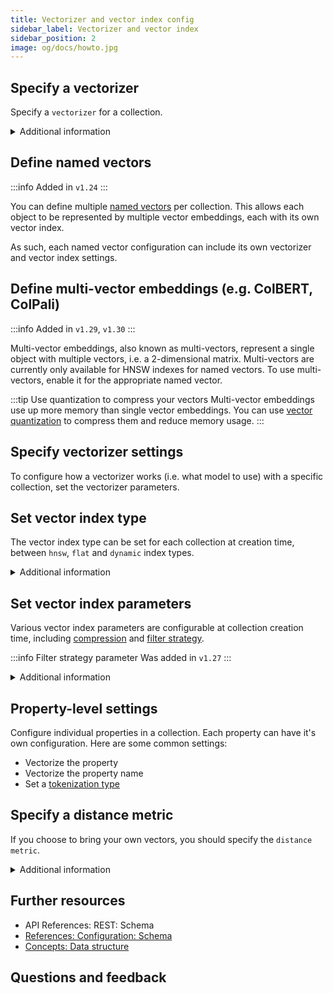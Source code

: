 ```yaml
---
title: Vectorizer and vector index config
sidebar_label: Vectorizer and vector index
sidebar_position: 2
image: og/docs/howto.jpg
---
```



## Specify a vectorizer

Specify a `vectorizer` for a collection.

<details>
  <summary>Additional information</summary>

Collection level settings override default values and general configuration parameters such as [environment variables](docs/deploy/config-guides/env-vars/index.md).

- [Available model integrations](../model-providers/index.md)
- [Vectorizer configuration references](/docs/weaviate/config-refs/schema#vectorizer)

</details>

<Tabs groupId="languages">
  <TabItem value="py" label="Python Client v4">
    <FilteredTextBlock
      text={PyCode}
      startMarker="# START Vectorizer"
      endMarker="# END Vectorizer"
      language="py"
    />
  </TabItem>

<TabItem value="py3" label="Python Client v3">
  <FilteredTextBlock
    text={PyCodeV3}
    startMarker="# START Vectorizer"
    endMarker="# END Vectorizer"
    language="pyv3"
  />
</TabItem>

<TabItem value="js" label="JS/TS Client v3">
  <FilteredTextBlock
    text={TSCode}
    startMarker="// START Vectorizer"
    endMarker="// END Vectorizer"
    language="ts"
  />
</TabItem>

<TabItem value="js2" label="JS/TS Client v2">
  <FilteredTextBlock
    text={TSCodeLegacy}
    startMarker="// START Vectorizer"
    endMarker="// END Vectorizer"
    language="tsv2"
  />
</TabItem>

<TabItem value="java" label="Java">
  <FilteredTextBlock
    text={JavaCode}
    startMarker="// START CreateCollectionWithVectorizer"
    endMarker="// END CreateCollectionWithVectorizer"
    language="java"
  />
</TabItem>

</Tabs>

## Define named vectors

:::info Added in `v1.24`
:::

You can define multiple [named vectors](../concepts/data.md#multiple-vector-embeddings-named-vectors) per collection. This allows each object to be represented by multiple vector embeddings, each with its own vector index.

As such, each named vector configuration can include its own vectorizer and vector index settings.

<Tabs groupId="languages">
  <TabItem value="py" label="Python Client v4">
    <FilteredTextBlock
      text={PyCode}
      startMarker="# START BasicNamedVectors"
      endMarker="# END BasicNamedVectors"
      language="py"
    />
  </TabItem>

<TabItem value="py3" label="Python Client v3">
  <FilteredTextBlock
    text={PyCodeV3}
    startMarker="# START BasicNamedVectors"
    endMarker="# END BasicNamedVectors"
    language="pyv3"
  />
</TabItem>

<TabItem value="js" label="JS/TS Client v3">
  <FilteredTextBlock
    text={TSCode}
    startMarker="// START BasicNamedVectors"
    endMarker="// END BasicNamedVectors"
    language="ts"
  />
</TabItem>

<TabItem value="js2" label="JS/TS Client v2">
  <FilteredTextBlock
    text={TSCodeLegacy}
    startMarker="// START BasicNamedVectors"
    endMarker="// END BasicNamedVectors"
    language="tsv2"
  />
</TabItem>

<TabItem value="java" label="Java">
  <FilteredTextBlock
    text={JavaCode}
    startMarker="// START CreateCollectionWithNamedVectors"
    endMarker="// END CreateCollectionWithNamedVectors"
    language="java"
  />
</TabItem>
</Tabs>

## Define multi-vector embeddings (e.g. ColBERT, ColPali)

:::info Added in `v1.29`, `v1.30`
:::

Multi-vector embeddings, also known as multi-vectors, represent a single object with multiple vectors, i.e. a 2-dimensional matrix. Multi-vectors are currently only available for HNSW indexes for named vectors. To use multi-vectors, enable it for the appropriate named vector.

<Tabs groupId="languages">
  <TabItem value="py" label="Python Client v4">
    <FilteredTextBlock
      text={PyCode}
      startMarker="# START MultiValueVectorCollection"
      endMarker="# END MultiValueVectorCollection"
      language="py"
    />
  </TabItem>
</Tabs>

:::tip Use quantization to compress your vectors
Multi-vector embeddings use up more memory than single vector embeddings. You can use [vector quantization](../configuration/compression/index.md) to compress them and reduce memory usage.
:::

## Specify vectorizer settings

To configure how a vectorizer works (i.e. what model to use) with a specific collection, set the vectorizer parameters.

<Tabs groupId="languages">
  <TabItem value="py" label="Python Client v4">
    <FilteredTextBlock
      text={PyCode}
      startMarker="# START ModuleSettings"
      endMarker="# END ModuleSettings"
      language="py"
    />
  </TabItem>

<TabItem value="py3" label="Python Client v3">
  <FilteredTextBlock
    text={PyCodeV3}
    startMarker="# START ModuleSettings"
    endMarker="# END ModuleSettings"
    language="pyv3"
  />
</TabItem>

<TabItem value="js" label="JS/TS Client v3">
  <FilteredTextBlock
    text={TSCode}
    startMarker="// START ModuleSettings"
    endMarker="// END ModuleSettings"
    language="ts"
  />
</TabItem>

<TabItem value="js2" label="JS/TS Client v2">
  <FilteredTextBlock
    text={TSCodeLegacy}
    startMarker="// START ModuleSettings"
    endMarker="// END ModuleSettings"
    language="tsv2"
  />
</TabItem>

<TabItem value="java" label="Java">
  <FilteredTextBlock
    text={JavaCode}
    startMarker="// START ModuleSettings"
    endMarker="// END ModuleSettings"
    language="java"
  />
</TabItem>

</Tabs>

## Set vector index type

The vector index type can be set for each collection at creation time, between `hnsw`, `flat` and `dynamic` index types.

<Tabs groupId="languages">
  <TabItem value="py" label="Python Client v4">
    <FilteredTextBlock
      text={PyCode}
      startMarker="# START SetVectorIndexType"
      endMarker="# END SetVectorIndexType"
      language="py"
    />
  </TabItem>

<TabItem value="py3" label="Python Client v3">
  <FilteredTextBlock
    text={PyCodeV3}
    startMarker="# START SetVectorIndexType"
    endMarker="# END SetVectorIndexType"
    language="pyv3"
  />
</TabItem>

<TabItem value="js" label="JS/TS Client v3">
  <FilteredTextBlock
    text={TSCode}
    startMarker="// START SetVectorIndexType"
    endMarker="// END SetVectorIndexType"
    language="ts"
  />
</TabItem>

<TabItem value="js2" label="JS/TS Client v2">
  <FilteredTextBlock
    text={TSCodeLegacy}
    startMarker="// START SetVectorIndexType"
    endMarker="// END SetVectorIndexType"
    language="tsv2"
  />
</TabItem>

  <TabItem value="java" label="Java">
    <FilteredTextBlock
      text={JavaCode}
      startMarker="// START SetVectorIndexType"
      endMarker="// END SetVectorIndexType"
      language="java"
    />
  </TabItem>
</Tabs>

<details>
  <summary>Additional information</summary>

- Read more about index types & compression in [Concepts: Vector index](../concepts/indexing/vector-index.md).

</details>

## Set vector index parameters

Various vector index parameters are configurable at collection creation time, including [compression](../configuration/compression/index.md) and [filter strategy](../concepts/filtering.md#filter-strategy).

:::info Filter strategy parameter
Was added in `v1.27`
:::

<Tabs groupId="languages">
  <TabItem value="py" label="Python Client v4">
    <FilteredTextBlock
      text={PyCode}
      startMarker="# START SetVectorIndexParams"
      endMarker="# END SetVectorIndexParams"
      language="py"
    />
  </TabItem>

<TabItem value="py3" label="Python Client v3">
  <FilteredTextBlock
    text={PyCodeV3}
    startMarker="# START SetVectorIndexParams"
    endMarker="# END SetVectorIndexParams"
    language="pyv3"
  />
</TabItem>

<TabItem value="js" label="JS/TS Client v3">
  <FilteredTextBlock
    text={TSCode}
    startMarker="// START SetVectorIndexParams"
    endMarker="// END SetVectorIndexParams"
    language="ts"
  />
</TabItem>

<TabItem value="js2" label="JS/TS Client v2">
  <FilteredTextBlock
    text={TSCodeLegacy}
    startMarker="// START SetVectorIndexParams"
    endMarker="// END SetVectorIndexParams"
    language="tsv2"
  />
</TabItem>

  <TabItem value="java" label="Java">
    <FilteredTextBlock
      text={JavaCode}
      startMarker="// START SetVectorIndexParams"
      endMarker="// END SetVectorIndexParams"
      language="java"
    />
  </TabItem>
</Tabs>

<details>
  <summary>Additional information</summary>

- Read more about index types & compression in [Concepts: Vector index](../concepts/indexing/vector-index.md).

</details>

## Property-level settings

Configure individual properties in a collection. Each property can have it's own configuration. Here are some common settings:

- Vectorize the property
- Vectorize the property name
- Set a [tokenization type](../config-refs/schema/index.md#tokenization)

<Tabs groupId="languages">
  <TabItem value="py" label="Python Client v4">
    <FilteredTextBlock
      text={PyCode}
      startMarker="# START PropModuleSettings"
      endMarker="# END PropModuleSettings"
      language="py"
    />
  </TabItem>

<TabItem value="py3" label="Python Client v3">
  <FilteredTextBlock
    text={PyCodeV3}
    startMarker="# START PropModuleSettings"
    endMarker="# END PropModuleSettings"
    language="pyv3"
  />
</TabItem>

<TabItem value="js" label="JS/TS Client v3">
  <FilteredTextBlock
    text={TSCode}
    startMarker="// START PropModuleSettings"
    endMarker="// END PropModuleSettings"
    language="ts"
  />
</TabItem>

<TabItem value="js2" label="JS/TS Client v2">
  <FilteredTextBlock
    text={TSCodeLegacy}
    startMarker="// START PropModuleSettings"
    endMarker="// END PropModuleSettings"
    language="tsv2"
  />
</TabItem>

  <TabItem value="java" label="Java">
    <FilteredTextBlock
      text={JavaCode}
      startMarker="// START PropModuleSettings"
      endMarker="// END PropModuleSettings"
      language="java"
    />
  </TabItem>
</Tabs>

## Specify a distance metric

If you choose to bring your own vectors, you should specify the `distance metric`.

<Tabs groupId="languages">
  <TabItem value="py" label="Python Client v4">
    <FilteredTextBlock
      text={PyCode}
      startMarker="# START DistanceMetric"
      endMarker="# END DistanceMetric"
      language="py"
    />
  </TabItem>

<TabItem value="py3" label="Python Client v3">
  <FilteredTextBlock
    text={PyCodeV3}
    startMarker="# START DistanceMetric"
    endMarker="# END DistanceMetric"
    language="pyv3"
  />
</TabItem>

<TabItem value="js" label="JS/TS Client v3">
  <FilteredTextBlock
    text={TSCode}
    startMarker="// START DistanceMetric"
    endMarker="// END DistanceMetric"
    language="ts"
  />
</TabItem>

<TabItem value="js2" label="JS/TS Client v2">
  <FilteredTextBlock
    text={TSCodeLegacy}
    startMarker="// START DistanceMetric"
    endMarker="// END DistanceMetric"
    language="tsv2"
  />
</TabItem>

  <TabItem value="java" label="Java">
    <FilteredTextBlock
      text={JavaCode}
      startMarker="// START DistanceMetric"
      endMarker="// END DistanceMetric"
      language="java"
    />
  </TabItem>
</Tabs>

<details>
  <summary>
     Additional information
  </summary>

For details on the configuration parameters, see the following:

- [Distances](../config-refs/distances.md)
- [Vector indexes](../config-refs/schema/vector-index.md)

</details>

## Further resources

- <SkipLink href="/docs/weaviate/api/rest#tag/schema/post/schema">API References: REST: Schema</SkipLink>
- [References: Configuration: Schema](/docs/weaviate/config-refs/schema)
- [Concepts: Data structure](../concepts/data.md)

## Questions and feedback


<DocsFeedback />
